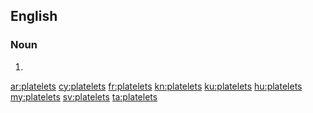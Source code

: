 ==English==

===Noun===
{{head|en}}

# {{plural of|platelet}}

[[ar:platelets]]
[[cy:platelets]]
[[fr:platelets]]
[[kn:platelets]]
[[ku:platelets]]
[[hu:platelets]]
[[my:platelets]]
[[sv:platelets]]
[[ta:platelets]]